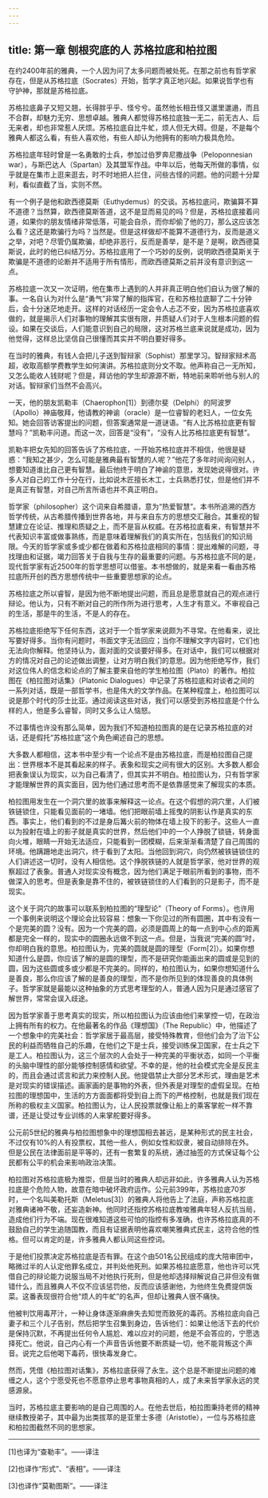 ```yaml
---
---
---
```

title: 第一章 刨根究底的人 苏格拉底和柏拉图
---




在约2400年前的雅典，一个人因为问了太多问题而被处死。在那之前也有哲学家存在，但是从苏格拉底（Socrates）开始，哲学才真正地兴起。如果说哲学也有守护神，那就是苏格拉底。

苏格拉底鼻子又短又翘，长得胖乎乎、怪兮兮。虽然他长相丑怪又邋里邋遢，而且不合群，却魅力无穷、思想卓越。雅典人都觉得苏格拉底独一无二，前无古人、后无来者，却也非常惹人厌烦。苏格拉底自比牛虻，烦人但无大碍。但是，不是每个雅典人都这么看，有些人喜欢他，有些人却认为他拥有的影响力极具危险。

苏格拉底年轻时曾是一名勇敢的士兵，参加过伯罗奔尼撒战争（Peloponnesian war），与斯巴达人（Spartan）及其盟军作战。中年以后，他每天所做的事情，似乎就是在集市上逛来逛去，时不时地把人拦住，问些古怪的问题。他的问题十分犀利，看似直截了当，实则不然。

有一个例子是他和欧西德莫斯（Euthydemus）的交谈。苏格拉底问，欺骗算不算不道德？当然算，欧西德莫斯答道，这不是显而易见的吗？但是，苏格拉底接着问道，如果你的朋友情绪非常低落，可能会自杀，而你却偷了他的刀，那么这应该怎么看？这还是欺骗行为吗？当然是。但是这样做却不能算不道德行为，反而是道义之举，对吧？尽管仍属欺骗，却绝非恶行，反而是善举，是不是？是啊，欧西德莫斯说，此时的他已纠结万分。苏格拉底用了一个巧妙的反例，说明欧西德莫斯关于欺骗是不道德的论断并不适用于所有情形，而欧西德莫斯之前并没有意识到这一点。

苏格拉底一次又一次证明，他在集市上遇到的人并非真正明白他们自认为很了解的事。一名自认为对什么是“勇气”非常了解的指挥官，在和苏格拉底聊了二十分钟后，会十分迷茫地走开。这样的对话经历一定会令人忐忑不安，因为苏格拉底喜欢做的，就是揭示人们对事物的理解其实很有限，并质疑人们对于人生根本问题的假设。如果在交谈后，人们能意识到自己的局限，这对苏格兰底来说就是成功，因为他觉得，这样总比坚信自己很懂而其实并不明白要好得多。

在当时的雅典，有钱人会把儿子送到智辩家（Sophist）那里学习。智辩家辩术高超，收取高额学费教学生如何演讲。苏格拉底则分文不取。他声称自己一无所知，又怎么能收人钱财呢？但是，拜访他的学生却源源不断，特地前来聆听他与别人的对话。智辩家们当然不会高兴。

一天，他的朋友凯勒丰（Chaerophon[1]）到德尔斐（Delphi）的阿波罗（Apollo）神庙敬拜，他请教的神谕（oracle）是一位睿智的老妇人，一位女先知。她会回答访客提出的问题，但答案通常是一道谜语。“有人比苏格拉底更有智慧吗？”凯勒丰问道。而这一次，回答是“没有”，“没有人比苏格拉底更有智慧”。

凯勒丰把女先知的回答告诉了苏格拉底，一开始苏格拉底并不相信，他很是疑惑：“我知之甚少，怎么可能是雅典最有智慧的人呢？”他花了多年时间询问别人，想要知道谁比自己更有智慧。最后他终于明白了神谕的意思，发现她说得很对。许多人对自己的工作十分在行，比如说木匠擅长木工，士兵熟悉打仗，但是他们并不是真正有智慧，对自己所言所语也并不真正明白。

哲学家（philosopher）这个词来自希腊语，意为“热爱智慧”。本书所追溯的西方哲学传统，从古希腊传播到世界各地，并与来自东方的思想交汇融合。其重视的智慧建立在论证、推理和质疑之上，而不是盲从权威。在苏格拉底看来，有智慧并不代表知识丰富或做事熟练，而是意味着理解我们的真实所在，包括我们的知识局限。今天的哲学家或多或少都在做着和苏格拉底相同的事情：提出难解的问题，寻找理由和证据，竭力回答关于自我与生存的最重要的问题。与苏格拉底不同的是，现代哲学家有近2500年的哲学思想可以借鉴。本书想做的，就是来看一看由苏格拉底所开创的西方思想传统中一些重要思想家的论点。

苏格拉底之所以睿智，是因为他不断地提出问题，而且总是愿意就自己的观点进行辩论。他认为，只有不断对自己的所作所为进行思考，人生才有意义。不审视自己的生活，那是牛的生活，不是人的存在。

苏格拉底拒绝写下任何东西，这对于一个哲学家来说颇为不寻常。在他看来，说比写要好得多。当你有问题时，书面文字无法回应；当你不理解文字内容时，它们也无法向你解释。他坚持认为，面对面的交谈要好得多。在对话中，我们可以根据对方的情况对自己的论述做出调整，让对方明白我们的意思。因为他拒绝写作，我们对这位伟人的信念和论点的了解主要来自他的学生柏拉图（Plato）的著作。柏拉图在《柏拉图对话集》（Platonic Dialogues）中记录了苏格拉底和对谈者之间的一系列对话，既是一部哲学书，也是伟大的文学作品。在某种程度上，柏拉图可以说是那个时代的莎士比亚。通过阅读这些对话，我们可以感受到苏格拉底是个什么样的人，他是多么睿智，同时又多么让人恼怒。

不过事情也许没有那么简单，因为我们不知道柏拉图真的是在记录苏格拉底的对话，还是假托“苏格拉底”这个角色阐述自己的思想。

大多数人都相信，这本书中至少有一个论点不是由苏格拉底，而是柏拉图自己提出：世界根本不是其看起来的样子。表象和现实之间有很大的区别。大多数人都会把表象误认为现实，以为自己看清了，但其实并不明白。柏拉图认为，只有哲学家才能理解世界的真实面目，因为他们通过思考而不是依靠感觉来了解现实的本质。

柏拉图用发生在一个洞穴里的故事来解释这一论点。在这个假想的洞穴里，人们被铁链锁住，只能看见面前的一堵墙。他们把眼前墙上摇曳的阴影认作是真实的东西。事实上，他们看到的不过是身后篝火前的物体在墙上投下的影子。这些人一直以为投射在墙上的影子就是真实的世界，然后他们中的一个人挣脱了锁链，转身面向火堆，眼睛一开始无法适应，只能看到一团模糊，后来渐渐看清楚了自己周围的环境。他蹒跚地走出洞穴，终于看到了太阳。当他回到洞穴，向仍然被铁链锁住的人们讲述这一切时，没有人相信他。这个挣脱铁链的人就是哲学家，他对世界的观察超过了表象。普通人对现实没有概念，因为他们满足于眼前所看到的事物，而不做深入的思考。但是表象是靠不住的，被铁链锁住的人们看到的只是影子，而不是现实。

这个关于洞穴的故事可以联系到柏拉图的“理型论”（Theory of Forms）。也许用一个事例来说明这个理论会比较容易：想象一下你见过的所有圆圈，其中有没有一个是完美的圆？没有。因为一个完美的圆，必须是圆周上的每一点到中心点的距离都是完全一样的，现实中的圆圈永远做不到这一点。但是，当我说“完美的圆”时，你却明白我的意思。柏拉图认为，完美的圆就是圆的理型（Form[2]）。如果你想知道什么是圆，你应该了解的是圆的理型，而不是研究你能画出来的圆或是见到的圆，因为这些圆或多或少都是不完美的。同样的，柏拉图认为，如果你想知道什么是善良，那么你应该了解的是善良的理型，而不是你所见到的体现善良的具体例子。哲学家就是最能以这种抽象的方式思考理型的人，普通人因为只是通过感官了解世界，常常会误入歧途。

因为哲学家善于思考真实的现实，所以柏拉图认为应该由他们来掌控一切，在政治上拥有所有的权力。在他最著名的作品《理想国》（The Republic）中，他描述了一个想象中的完美社会：哲学家居于最高层，接受特殊教育，但他们会为了治下公民的利益而牺牲自己的乐趣，在他们之下是士兵，接受训练保卫国家，在士兵之下是工人。柏拉图认为，这三个层次的人会处于一种完美的平衡状态，如同一个平衡的头脑中理性的部分能够控制感情和欲望。不幸的是，他的社会模式完全是反民主的，而且会通过谎言和武力来控制人民。他提倡禁止大部分艺术形式，理由是艺术是对现实的错误描述。画家画的是事物的外表，但外表是对理型的虚假呈现。在柏拉图的理想国中，生活的方方面面都将受到自上而下的严格控制，也就是我们现在所称的极权主义国家。柏拉图认为，让人民投票就像让船上的乘客掌舵一样不靠谱，还是让受过专业训练的人来掌舵要好得多。

公元前5世纪的雅典与柏拉图想象中的理想国相去甚远，是某种形式的民主社会，不过仅有10%的人有投票权，其他一些人，例如女性和奴隶，被自动排除在外。但是公民在法律面前是平等的，还有一套繁复的系统，通过抽签的方式保证每个公民都有公平的机会来影响政治决策。

柏拉图对苏格拉底极为推崇，但是当时的雅典人却远非如此，许多雅典人认为苏格拉底是个危险人物，故意在暗中破坏政府运作。公元前399年，苏格拉底70岁时，一个名叫美勒托斯（Meletus[3]）的雅典人将他告上了法庭，声称苏格拉底对雅典诸神不敬，还妄造新神。他同时还指控苏格拉底教唆雅典年轻人反抗当局，造成他们行为不端。现在很难知道这些可怕的指控有多准确，也许苏格拉底真的不鼓励自己的学生追随国教，而且有证据表明他喜欢嘲笑雅典式民主，这符合他的性格。但可以肯定的是，许多雅典人都认同这些控词。

于是他们投票决定苏格拉底是否有罪。在这个由501名公民组成的庞大陪审团中，略微过半的人认定他罪名成立，并判处他死刑。如果苏格拉底愿意，他也许可以凭借自己的辩论能力说服当局不对他执行死刑，但是他却选择辩解说自己非但没有做错什么，而且雅典人不仅不应该惩罚他，反而应该感谢他，为他终生免费提供饭菜。这番表现很符合他“烦人的牛虻”的名声，但却让雅典人很不痛快。

他被判饮用毒芹汁，一种让身体逐渐麻痹失去知觉而致死的毒药。苏格拉底向自己妻子和三个儿子告别，然后把学生召集到身边，告诉他们：如果让他活下去的代价是保持沉默，不再提出任何令人尴尬、难以应对的问题，他是不会答应的，宁愿选择死亡。他说，自己内心有一个声音告诉他要不断质疑一切，他不能背叛这个声音。说完之后他喝下毒药，很快毒发身亡。

然而，凭借《柏拉图对话集》，苏格拉底获得了永生。这个总是不断提出问题的难缠之人，这个宁愿受死也不愿意停止思考事物真相的人，成了未来哲学家永远的灵感源泉。

当时，苏格拉底主要影响的是自己周围的人。在他去世后，柏拉图秉持老师的精神继续教授弟子，其中最为出类拔萃的是亚里士多德（Aristotle），一位与苏格拉底和柏拉图截然不同的思想家。



* * *



[1]也译为“查勒丰”。——译注

[2]也译作“形式”、“表相”。——译注

[3]也译作“莫勒图斯”。——译注